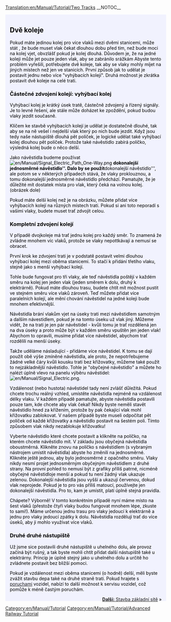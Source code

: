 [[Translation:en/Manual/Tutorial/Two Tracks]]
__NOTOC__

{{en/Tabs|3|2
|cs/Manual/Tutorial/Dvě nástupiště|1. Dvě nástupiště
|cs/Manual/Tutorial/Dvě koleje|2. Dvě koleje
|cs/Manual/Tutorial/Základní síť|3. Základní síť
}}
<div style="padding:.5em 1em 1em 1em; border-top:none; background-color:#f1f2fe; color:#000;">
{{cs/Manual/Tutorial/Cvičení}}

== Dvě koleje ==
Pokud máte jedinou kolej pro více vlaků mezi dvěmi stanicemi, může stát , že bude muset vlak čekat dlouhou dobu před tím, než bude moci na kolej vjet, obvzlášť pokud je kolej dlouhá. Důvodem je, že na jedné koleji může jet pouze jeden vlak, aby se zabránilo srážkám
Abyste tento problém vyřešili, potřebujete dvě koleje, tak aby se vlaky mohly míjet na jiných místech než jen ve stanicích. První způsob jak to udělat je postavit jednu nebo více "vyhýbacích kolejí". Druhá možnost je zkrátka postavit dvě koleje na celé trati.

=== Částečné zdvojení kolejí: vyhýbací kolej ===
Vyhýbací kolej je krátký úsek tratě, částečně zdvojený a řízený signály. Je to levné řešení, ale stále může doházet ke zpoždění, pokud budou vlaky jezdit současně.

Klíčem ke stavbě vyhýbacích kolejí je udělat je dostatečně dlouhé, tak aby se na ně vešel i nejdelší vlak který po nich bude jezdit. Když jsou tedy naše nástupiště dlouhá pět políček, je logické udělat také vyhýbací kolej dlouhou pět políček. Protože také návěstidlo  zabírá políčko, výsledná kolej bude o něco delší.

Jako návěstidla budeme používat [[File:en/Manual/Signal Electric Path One-Way.png]] '''dokonalejší jednosměrné návěstidlo''. Dalo by se použít '''dokonalejší návěstidlo''', ale potom se v některých případech stává, že vlaky proklouznou, a tomu dokonalejší jednosměrné návěstidlo předchází. Pamatujte, že je důležité mít dostatek místa pro vlak, který čeká na volnou kolej. (obrázek dole)


{{en/Phototable|[[File:en/Manual/Tutorial/Tutorial passing siding.png|400px]]|Vyhýbací kolej (klikněte pro zvětšení)|none}}

Pokud máte delší kolej než je na obrázku, můžete přidat více vyhýbacích kolejí na různých místech trati. Pokud si ani toto neporadí s vašimi vlaky, budete muset trať zdvojit celou.

=== Kompletní zdvojení kolejí ===
V případě dvojkoleje má trať jednu kolej pro každý směr. To znamená že zvládne mnohem víc vlaků, protože se vlaky nepottkávají a nemusí se obracet.

První krok ke zdvojení trati je v podstatě postavit velmi dlouhou vyhýbací kolej mezi oběma stanicemi. To stačí k přidání třetího vlaku, stejně jako s menší vyhýbací kolejí.

{{en/Phototable|[[File:en/Manual/Tutorial/Tutorial three trains.png|400px]]|Kompletně zdvojená trať a třetí vlak (klikněte pro zvětšení)|none}}

Tohle bude fungovat pro tři vlaky, ale teď návěstidla poštějí v každém směru na kolej jen jeden vlak (jeden směrem k dolu, druhý k elektrárně). Pokud máte dlouhou trasu, budete chtít mít možnost pustit ve stejném směru více vlaků zároveň. Teď můžete přidat více paralelních kolejí, ale mění chování návěstidel na jedné koleji bude mnohem efektivnější.

Návěstidla brání vlakům vjet na úseky trati mezi návěstidlem samotným a dalším návestidlem, pokud je na tomto úseku už vlak jiný. Můžeme vidět, že na trati je jen pár návěstidel - kvůli tomu je trať rozdělená jen na dva úseky a proto může být v každém směru vpuštěn jen jeden vlak! Abychom to opravili, musíme přidat více návěstidel, abychom trať rozdělili na menší úseky.

Takže uděláme násladující - přidáme více návěstidel. K tomu se dají použít obě výše zmíněné návěstidla, ale proto, že nepotrřebujeme žádné velké čáry kvůli kousku trati bez křižovatky, můžeme také použít to nejzákladnější návěstidlo. Tohle je "obyčejné návěstidlo" a můžete ho nalézt úplně vlevo na panelu výběru návěstidel: [[File:en/Manual/Signal Electric.png]].

Vzdálenost (nebo hustota) návěstidel  tady není zvlášť důležitá. Pokud chcete trochu reálný vzhled, umístěte návěstidla nejméně na vzdálenost délky vlaku. V každém případě pamatujte, abyste návěstidla postavili pouze tam, kde chcete aby vlak čekal! Nikdy byste neměli stavět návěstidlo hned za křížením, protože by pak čekající vlak mohl křižovatku zablokovat. V našem případě byste museli odpočítat pět políček od každé křižovatky a návěstidlo postavit na šestém poli. Tímto způsobem vlak nikdy nezablokuje křižovatku!

Vyberte návěstidlo které chcete postavit a klikněte na políčko, na kterém chcete návěstidlo mít. V základu jsou obyčejná návěstidla oboustměrná. Klikněte znovu na políčko s návěstidlem (s vybraným nástrojem umístit návěstidla) abyste ho změnili na jednosměrné. Klikněte ještě jednou, aby bylo jednosměrné z opačného směru. Vlaky nikdy nesmí projet jednosměrným obyčejným návěstidlem z  druhé strany. Na provní pohled to nemusí být z grafiky příliš patrné, nicméně obyčejné návěstidloje menší a pokud tu není žádný vlak ukazuje zelenou. Dokonalejší návěstidla jsou vyšší a ukazují červenou, dokud vlak neprojede. Pokud je to pro vás příliš matoucí, používejte jen dokonalejší návěstidla. Pro to, kam je umístit, platí úplně stejná pravidla.

{{en/Phototable|[[File:en/Manual/Tutorial/Tutorial intermediate signals.png|400px]]|Dvojkolej s obyčejným návěstidlem. Dokonalejší návěstidla budou na těchto místech fungovat také. (klikněte pro zvětšení)|none}}

Chápete? Výborně! V tomto konkrétním případě nyní máme místo na šest vlaků (přestože čtyři vlaky budou fungovat mnohem lépe, zkuste to sami!). Máme určenou jednu trasu pro vlaky jedoucí k elektrárně a jednu pro vlaky jedoucí zpátky k dolu. Návěstidla rozdělují trať do více úseků, aby ji mohlo využívat více vlaků.

=== Druhé druhé nástupiště ===
Už jsme sice postavili druhé nástupiště u uhelného dolu, ale provoz začíná být rušný, a tak byste mohli chtít přidat další nástupiště také u elektrárny. Princip je úplně stejný jako u uhelného dolu a určitě ho zvládnete postavit bez bližší pomoci.


{{en/Phototable|[[File:en/Manual/Tutorial/Tutorial two platforms both ends.png|400px]]|Druhé nástupiště u elektrárny (klikněte pro zvětšení)|none}}

Pokud je vzdálenost mezi oběma stanicemi (o hodně) delší, měli byste zvážit stavbu depa také na druhé straně trati. Pokud hrajete s [[cs/Poruchy|poruchami]] vozidel, nabízí to další možnost k servisu vozidel, což pomůže k méně častým poruchám.

<span style="float: right">[[cs/Manual/Tutorial/Základní síť|'''Další:''' Stavba základní sítě]] &raquo;</span>
</div>
[[Category:en/Manual/Tutorial]]
[[Category:en/Manual/Tutorial/Advanced Railway Tutorial]]